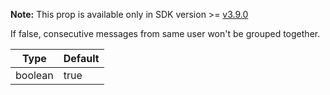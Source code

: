 **Note:** This prop is available only in SDK version >= [v3.9.0](https://github.com/GetStream/stream-chat-react-native/releases)

If false, consecutive messages from same user won't be grouped together.

| Type | Default |
| - | - |
| boolean | true |
